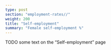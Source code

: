 ---
type: post
section: "employment-rates//"
weight: 200
title: "Self-employment"
summary: "Female self-employment %"
---

TODO some text on the "Self-employment" page
